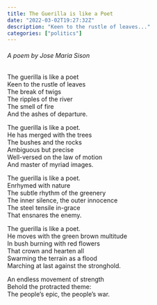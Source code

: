 ```yaml
---
title: The Guerilla is like a Poet
date: "2022-03-02T19:27:32Z"
description: "Keen to the rustle of leaves..."
categories: ["politics"]
---
```


###### A poem by Jose Maria Sison

The guerilla is like a poet  
Keen to the rustle of leaves  
The break of twigs  
The ripples of the river  
The smell of fire  
And the ashes of departure.

The guerilla is like a poet.  
He has merged with the trees  
The bushes and the rocks  
Ambiguous but precise  
Well-versed on the law of motion  
And master of myriad images.

The guerilla is like a poet.  
Enrhymed with nature  
The subtle rhythm of the greenery  
The inner silence, the outer innocence  
The steel tensile in-grace  
That ensnares the enemy.

The guerilla is like a poet.  
He moves with the green brown multitude  
In bush burning with red flowers  
That crown and hearten all  
Swarming the terrain as a flood  
Marching at last against the stronghold.

An endless movement of strength  
Behold the protracted theme:  
The people’s epic, the people’s war.
